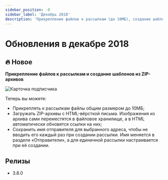 ```yaml
---
sidebar_position: -8
sidebar_label: 'Декабрь 2018'
description: 'Прикрепление файлов к рассылкам (до 10МБ), создание шаблонов из ZIP-архивов, сохранение имени отправителя для выбранного адреса'
---
```



# Обновления в декабре 2018

## 🔥 Новое

**Прикрепление файлов к рассылкам и создание шаблонов из ZIP-архивов**

<p align="left">
  <img src={attachZipArchive} alt="Карточка подписчика" />
</p>

Теперь вы можете:

- Прикреплять к рассылкам файлы общим размером до 10МБ;
- Загружать ZIP-архивы с HTML-вёрсткой письма. Изображения из архива сами переместятся в файловое хранилище, а в HTML автоматически обновятся ссылки на них;
- Сохранить имя отправителя для выбранного адреса, чтобы не вводить его каждый раз при создании рассылки. Имя меняется в разделе «Отправители», а для единичной рассылки настраивается при её создании.

## Релизы

- 3.8.0
